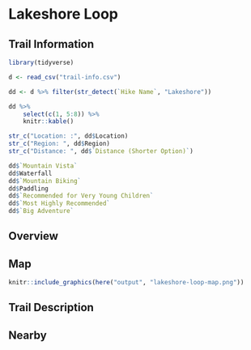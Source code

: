 # Lakeshore Loop

## Trail Information

```r
library(tidyverse)

d <- read_csv("trail-info.csv")

dd <- d %>% filter(str_detect(`Hike Name`, "Lakeshore"))

dd %>% 
    select(c(1, 5:8)) %>% 
    knitr::kable()
```

```r
str_c("Location: :", dd$Location)
str_c("Region: ", dd$Region)
str_c("Distance: ", dd$`Distance (Shorter Option)`)
```

```r
dd$`Mountain Vista`
dd$Waterfall
dd$`Mountain Biking`
dd$Paddling
dd$`Recommended for Very Young Children`
dd$`Most Highly Recommended`
dd$`Big Adventure`
```

## Overview

## Map

```r
knitr::include_graphics(here("output", "lakeshore-loop-map.png"))
```

## Trail Description

## Nearby
